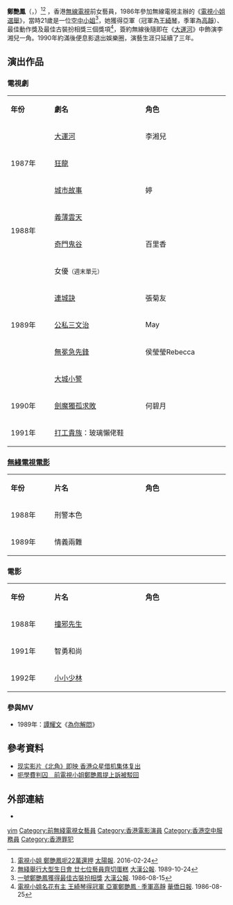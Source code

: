 {{藝人
|姓名 = 鄭艷鳳
|類型 = 女演員
|圖片 = 
|圖片尺寸 = 
|圖片簡介 = 
|本名 = 
|外文名 = 
|外文 = 
|羅馬拼音 = Cheng Yim Fung 
|英文名 = 
|暱稱 = 
|其他藝名 = 
|國籍 = 
|民族 = 
|籍貫 = 
|出生日期 = {{birth_year_and _age|1964|10}}
|出生地點 = 
|逝世日期 = 
|逝世地點 = 
|職業 = 前演員
|語言 = 
|教育程度 = 
|母校 = 
|宗教信仰 = 
|配偶 = 
|兒女 = 
|父母 = 
|親屬 = 
|音樂類型 = 
|演奏樂器 = 
|出道地點 = 
|出道日期 = 
|出道作 = 
|代表作 = [[大運河　(電視劇)|大運河]]
|著名角色 = 
|活躍年代 = 
|唱片公司 = 
|經紀公司 = 
|網站 = 
|相關團體 = 
|IMDb = 6013806
|現任成員 = 
|過往成員 = 
|獎項 = 1986年《電視小姐》亞軍
}}

'''鄭艷鳳'''（{{lang-en|Cheng Yim Fung}}，{{bd|1964年|10月}}）<ref>[http://the-sun.on.cc/cnt/news/20160224/00412_001.html 電視小姐 鄭艷鳳呃22萬還押] [[太陽報_(香港)|太陽報]]. 2016-02-24</ref><ref>[http://chinesetimes.lib.sfu.ca/ctimes-213660/page-12 無綫舉行大型生日會 廿七位藝員齊切蛋糕] [[大漢公報|大漢公報]]. 1989-10-24</ref>
，香港[[無線電視|無線電視]]前女藝員，1986年參加無線電視主辦的《[[電視小姐選舉|電視小姐選舉]]》，當時21歲是一位[[空中服務員|空中小姐]]<ref>[http://chinesetimes.lib.sfu.ca/ctimes-247604/page-14 一號鄭艷鳳獲得最佳古裝扮相獎] [[大漢公報|大漢公報]]. 1986-08-15</ref>，她獲得亞軍（冠軍為[[王綺琴|王綺琴]]，季軍為[[高靜|高靜]]）、最佳動作獎及最佳古裝扮相獎三個獎項<ref>[https://mmis.hkpl.gov.hk/coverpage/-/coverpage/view?_coverpage_WAR_mmisportalportlet_hsf=%E9%84%AD%E8%89%B7%E9%B3%B3&p_r_p_-1078056564_c=QF757YsWv5%2FYxWHIw1Z7kR0uKnbVKC8t&_coverpage_WAR_mmisportalportlet_o=0&_coverpage_WAR_mmisportalportlet_actual_q=%28%20verbatim_dc.collection%3A%28%22Old%5C%20HK%5C%20Newspapers%22%29%20%29%20AND+%28%20%28%20allTermsMandatory%3A%28true%29%20OR+all_dc.title%3A%28%E9%84%AD%E8%89%B7%E9%B3%B3%29%20OR+all_dc.creator%3A%28%E9%84%AD%E8%89%B7%E9%B3%B3%29%20OR+all_dc.contributor%3A%28%E9%84%AD%E8%89%B7%E9%B3%B3%29%20OR+all_dc.subject%3A%28%E9%84%AD%E8%89%B7%E9%B3%B3%29%20OR+fulltext%3A%28%E9%84%AD%E8%89%B7%E9%B3%B3%29%20OR+all_dc.description%3A%28%E9%84%AD%E8%89%B7%E9%B3%B3%29%20%29%20%29&_coverpage_WAR_mmisportalportlet_sort_field=score&_coverpage_WAR_mmisportalportlet_sort_order=desc 電視小姐名花有主 王綺琴得冠軍 亞軍鄭艷鳳 ‧ 季軍高靜] [[華僑日報|華僑日報]]. 1986-08-25</ref>，簽約無線後隨即在《[[大運河　(電視劇)|大運河]]》中飾演李湘兒一角。1990年約滿後便息影退出娛樂圈，演藝生涯只延續了三年。

== 演出作品 ==
=== 電視劇 ===
{|class="wikitable" width="60%"
|- style="background:#FFC0CB; color:purple" align=center
|style="width:12%"|'''年份'''||style="width:25%"|'''劇名'''||style="width:23%"|'''角色'''
|-
|rowspan="3"|1987年|| [[大運河　(電視劇)|大運河]]||李湘兒
|-
|[[狂龍|狂龍]]||
|-
|[[城市故事|城市故事]]||婷
|-
|rowspan="2"|1988年||[[義薄雲天　(電視劇)|義薄雲天]]||
|-
|[[奇門鬼谷|奇門鬼谷]]||百里香
|-
|rowspan="5"|1989年||女優<small>（週末單元）||
|-
|[[連城訣　(香港電視劇)|連城訣]]||張菊友
|-
|[[公私三文治|公私三文治]]||May
|-
|[[無冕急先鋒|無冕急先鋒]]||侯瑩瑩Rebecca
|-
|[[大城小警|大城小警]]||
|-
|1990年||[[劍魔獨孤求敗|劍魔獨孤求敗]]||何碧月
|-
|1991年||[[打工貴族|打工貴族]]：玻璃懶佬鞋||
|}

=== [[無綫電視電影列表|無綫電視電影]] ===
{|class="wikitable" width="60%"
|- style="background:#FFC0CB; color:purple" align=center
|style="width:12%"|'''年份'''||style="width:25%"|'''片名'''||style="width:23%"|'''角色'''
|-
|1988年||刑警本色||
|-
|1989年||情義兩難||
|}
=== 電影 ===
{|class="wikitable" width="60%"
|- style="background:#FFC0CB; color:purple" align=center
|style="width:12%"|'''年份'''||style="width:25%"|'''片名'''||style="width:23%"|'''角色'''
|-
|1988年||[[撞邪先生|撞邪先生]]||
|-
|1991年||智勇和尚||
|-
|1992年||[[小小少林|小小少林]]||
|}
=== 參與MV ===
*1989年：[[譚耀文|譚耀文]]《[https://www.youtube.com/watch?v=RshTZF0n-Kk&list=RDRshTZF0n-Kk 為你解悶]》

== 參考資料 ==
{{reflist}}
*[http://ent.qq.com/a/20111017/000256_1.htm 现实影片《北角》即映 香港众星借机集体复出] 
*[http://hk.on.cc/hk/bkn/cnt/news/20170822/bkn-20170822122344946-0822_00822_001.html   呃學費判囚　前電視小姐鄭艷鳳提上訴被駁回] 
== 外部連結 ==
*{{hkmdb name|23445}}
{{DEFAULTSORT:cheng}}
[[Category:鄭姓|yim]]
[[Category:前無綫電視女藝員|Category:前無綫電視女藝員]]
[[Category:香港電影演員|Category:香港電影演員]]
[[Category:香港空中服務員|Category:香港空中服務員]]
[[Category:香港罪犯|Category:香港罪犯]]